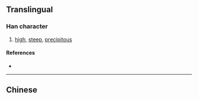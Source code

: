 {{also|嶮}}
{{character info/new}}
==Translingual==
{{Han simplified forms|嶮|𡸴|崄|ex=y}}

===Han character===
{{Han char|rn=46|rad=山|as=07|sn=10|four=|canj=UOMM|ids=⿰山佥}}

# [[high]], [[steep]], [[precipitous]]

====References====
* {{Han ref|kx=0312.301|hdz=10775.071|uh=5D04|ud=23812}}

----

==Chinese==
{{zh-see|嶮}}